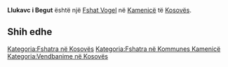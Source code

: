 {{Fshat në Kosovës
 | Emri                = Llukavc i Begut
| sqi_D_name = Llukavc i Begut
| sqi_D_FULL_NAME_RO = Llukavc i Begut
| sqi_D_FULL_NAME_ND_RO = Llukavc i Begut
| sqi_D_SORT_NAME_RG = LLUKAVCIBEGUT
| sqi_D_FULL_NAME_RG = Llukavc i Begut
| sqi_D_FULL_NAME_ND_RG = Llukavc i Begut
| sqi_V_name = Llukaci Begut
| sqi_V_FULL_NAME_RO = Llukaci Begut Llukafc i Begut Llukafci i Begut
| sqi_V_FULL_NAME_ND_RO = Llukaci Begut Llukafc i Begut Llukafci i Begut
| sqi_V_SORT_NAME_RG = LLUKACIBEGUT LLUKAFCIBEGUT LLUKAFCIIBEGUT
| sqi_V_FULL_NAME_RG = Llukaci Begut Llukafc i Begut Llukafci i Begut
| sqi_V_FULL_NAME_ND_RG = Llukaci Begut Llukafc i Begut Llukafci i Begut
| srp_N_name = Begov Lukavac
| srp_N_FULL_NAME_RO = Begov Lukavac
| srp_N_FULL_NAME_ND_RO = Begov Lukavac
| srp_N_SORT_NAME_RG = BEGOVLUKAVAC
| srp_N_FULL_NAME_RG = Begov Lukavac
| srp_N_FULL_NAME_ND_RG = Begov Lukavac
| srp_NS_name = Бегов Лукавац
| srp_NS_FULL_NAME_RO = Бегов Лукавац
| srp_NS_FULL_NAME_ND_RO = Бегов Лукавац
| srp_NS_SORT_NAME_RG = БЕГОВЛУКАВАЦ
| srp_NS_FULL_NAME_RG = Бегов Лукавац
| srp_NS_FULL_NAME_ND_RG = Бегов Лукавац
| std_V_name = Begaj
| std_V_FULL_NAME_RO = Begaj
| std_V_FULL_NAME_ND_RO = Begaj
| std_V_SORT_NAME_RG = BEGAJ
| std_V_FULL_NAME_RG = Begaj
| std_V_FULL_NAME_ND_RG = Begaj

 | Emri (Rasa dhanore) = 
 | Figura              = 
 | Shteti              = Kosovo
 | Komuna              = Kamenicë
 | Kodi postar         = 
 | Sipërfaqja          = 

 | Popullsia           = 

 | Regj. i popullsisë  = 
 | Dend. e popullsisë  = 
 | Faqja zyrtare       = 
 <!--- Koordinatat ----> 
 | Gjerësia            = 42.7325
 | Gjatësia            = 20.445
 | Lartësia            = 
}}
'''Llukavc i Begut''' është një [[Fshat Vogel]] në [[Kamenicë]] të [[Kosovës]].

<!-- == Gjeografia == -->
<!-- == Historia == -->
<!-- == Demografia == -->
== Shih edhe ==
{{Komuna Kamenicë}}
{{Kosovo-Administrata-Cung}}

[[Kategoria:Fshatra në Kosovës]]
[[Kategoria:Fshatra në Kommunes Kamenicë]]
[[Kategoria:Vendbanime në Kosovës]]